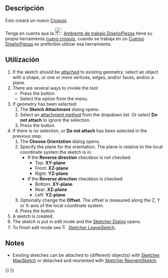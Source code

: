 <languages/>

{{Docnav/es
|
|[[Sketcher_EditSketch/es|Editar croquis]]
|[[Sketcher_Workbench/es|Croquizador]]
|IconL=
|IconR=Sketcher_EditSketch.svg
|IconC=Workbench_Sketcher.svg
}}

<div class="mw-translate-fuzzy">
{{GuiCommand/es
|Name=Sketcher NewSketch
|Name/es=Croquizador Nuevo croquis
|MenuLocation=Croquis → Crear croquis
|Workbenches=[[Sketcher_Workbench/es|Croquizador]]
|SeeAlso=[[PartDesign_NewSketch/es|DiseñoPieza Nuevo croquis]], [[Sketcher_MapSketch/es|Croquizador MapearCroquis]], [[Sketcher_ReorientSketch/es|Croquizador Reorientar]]
}}
</div>

<span id="Description"></span>
==Descripción==

<div class="mw-translate-fuzzy">
Esto creará un nuevo [[Sketcher_Workbench/es|Croquis]].
</div>

<div class="mw-translate-fuzzy">
Tenga en cuenta que la [[Image:Workbench_PartDesign.svg|24px]] [[PartDesign_Workbench/es|Ambiente de trabajo DiseñoPiezas]] tiene su propia herramienta [[PartDesign_NewSketch/es|nuevo croquis]], cuando se trabaja en un [[PartDesign_Body/es|Cuerpo DiseñoPiezas]] es preferible utilizar esa herramienta.
</div>

<span id="Usage"></span>
==Utilización==

# If the sketch should be [[Part_EditAttachment|attached]] to existing geometry: select an object with a shape, or one or more vertices, edges, and/or faces, and/or a plane.
# There are several ways to invoke the tool:
#* Press the {{Button|[[Image:Sketcher_NewSketch.svg|16px]] [[Sketcher_NewSketch|New Sketch]]}} button.
#* Select the {{MenuCommand|Sketch → [[Image:Sketcher_NewSketch.svg|16px]] New Sketch}} option from the menu.
# If geometry has been selected:
## The '''Sketch Attachment''' dialog opens.
## Select an [[Part_EditAttachment#Attachment_modes|attachment method]] from the dropdown list. Or select '''Do not attach''' to ignore the selection.
## Press the {{Button|OK}} button.
# If there is no selection, or '''Do not attach''' has been selected in the previous step:
## The '''Choose Orientation''' dialog opens.
## Specify the plane for the orientation. The plane is relative to the local coordinate system the sketch is in:
##* If the '''Reverse direction''' checkbox is not checked:
##** Top: '''XY-plane'''
##** Front: '''XZ-plane'''
##** Right: '''YZ-plane'''
##* If the '''Reverse direction''' checkbox is checked:
##** Bottom: '''XY-plane'''
##** Rear: '''XZ-plane'''
##** Left: '''YZ-plane'''
## Optionally change the '''Offset'''. The offset is measured along the Z, Y or X-axis of the local coordinate system.
## Press the {{Button|OK}} button.
# A sketch is created.
# The sketch is put in edit mode and the [[Sketcher_Dialog|Sketcher Dialog]] opens.
# To finish edit mode see [[Image:Sketcher_LeaveSketch.svg|16px]] [[Sketcher_LeaveSketch|Sketcher LeaveSketch]].

==Notes==

* Existing sketches can be attached to (different) object(s) with [[Sketcher_MapSketch|Sketcher MapSketch]] or detached and reoriented with [[Sketcher_ReorientSketch|Sketcher ReorientSketch]].


{{Docnav/es
|
|[[Sketcher_EditSketch/es|Editar croquis]]
|[[Sketcher_Workbench/es|Croquizador]]
|IconL=
|IconR=Sketcher_EditSketch.svg
|IconC=Workbench_Sketcher.svg
}}

{{Sketcher_Tools_navi{{#translation:}}}}
{{Userdocnavi{{#translation:}}}}